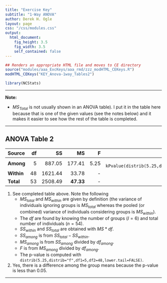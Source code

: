 ```yaml
---
title: "Exercise Key"
subtitle: "1-Way ANOVA"
author: Derek H. Ogle
layout: page
css: "/css/modules.css"
output:
  html_document:
    fig_height: 3.5
    fig_width: 3.5
    self_contained: false
---
```


```r
## Renders an appropriate HTML file and moves to CE directory
source("modules/aaa_ExcKeys/aaa_rmd/zzz_modHTML_CEKeys.R")
modHTML_CEKeys("KEY_Anova-1way_Tables2")
```
```r
library(NCStats)
```

----

<div class="alert alert-warning">
<strong>Note:</strong> 
<ul>
<li>$MS_{Total}$ is not usually shown in an ANOVA table). I put it in the table here because that is one of the given values (see the notes below) and it makes it easier to see how the rest of the table is completed.</li>
</ul>
</div>

----

## ANOVA Table 2

Source     | df | SS | MS | F  | p-value
:----------|---:|---:|---:|---:|--------:
**Among**  |  5 | 887.05 | 177.41 | 5.25 | `r kPvalue(distrib(5.25,distrib="f",df1=5,df2=48,lower.tail=FALSE),include.p=FALSE,latex=FALSE,digits=3)` |
**Within** | 48 | 1621.44 | 33.78 | - | -
**Total**  | 53 | 2508.49 | **47.33** | - | -

1. See completed table above. Note the following
    * $MS_{total}$ and $MS_{within}$ are given by definition (the variance of individuals ignoring groups is $MS_{total}$ whereas the pooled (or combined) variance of individuals considering groups is $MS_{within}$).
    * The $df$ are found by knowing the number of groups ($I=6$) and total number of individuals ($n=54$).
    * $SS_{within}$ and $SS_{total}$ are obtained with $MS*df$.
    * $SS_{among}$ is from $SS_{total}-SS_{within}$.
    * $MS_{among}$ is from $SS_{among}$ divided by $df_{among}$.
    * $F$ is from $MS_{among}$ divided by $df_{among}$.
    * The p-value is computed with `distrib(5.25,distrib="f",df1=5,df2=48,lower.tail=FALSE)`.
1. Yes, there is a difference among the group means because the p-value is less than 0.05.

----
